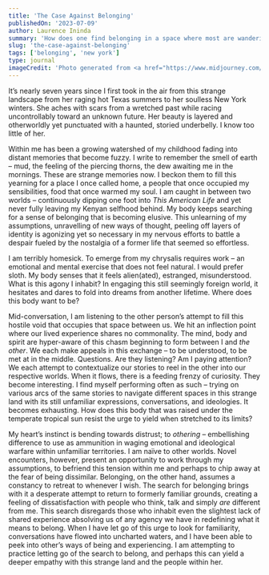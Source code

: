 ```yaml
---
title: 'The Case Against Belonging'
publishedOn: '2023-07-09'
author: Laurence Ininda
summary: 'How does one find belonging in a space where most are wandering spirits attempting with different upbringings and culture? Is finding belonging even a worthwhile goal?'
slug: 'the-case-against-belonging'
tags: ['belonging', 'new york']
type: journal
imageCredit: 'Photo generated from <a href="https://www.midjourney.com/app/jobs/724d56be-6b04-4305-a75a-ea0042283585/"> Midjourney AI<a/>'
---
```


It’s nearly seven years since I first took in the air from this strange landscape from her raging hot Texas summers to her soulless New York winters. She aches with scars from a wretched past while racing uncontrollably toward an unknown future. Her beauty is layered and otherworldly yet punctuated with a haunted, storied underbelly. I know too little of her. 

Within me has been a growing watershed of my childhood fading into distant memories that become fuzzy. I write to remember the smell of earth – mud, the feeling of the piercing thorns, the dew awaiting me in the mornings. These are strange memories now. I beckon them to fill this yearning for a place I once called home, a people that once occupied my sensibilities, food that once warmed my soul. I am caught in between two worlds – continuously dipping one foot into <i>This American Life</i> and yet never fully leaving my Kenyan selfhood behind. My body keeps searching for a sense of belonging that is becoming elusive. This unlearning of my assumptions, unravelling of new ways of thought, peeling off layers of identity is agonizing yet so necessary in my nervous efforts to battle a despair fueled by the nostalgia of a former life that seemed so effortless. 

I am terribly homesick. To emerge from my chrysalis requires work – an emotional and mental exercise that does not feel natural. I would prefer sloth. My body senses that it feels alien(ated), estranged, misunderstood. What is this agony I inhabit? In engaging this still seemingly foreign world, it hesitates and dares to fold into dreams from another lifetime. Where does this body want to be? 

Mid-conversation, I am listening to the other person’s attempt to fill this hostile void that occupies that space between us. We hit an inflection point where our lived experience shares no commonality. The mind, body and spirit are hyper-aware of this chasm beginning to form between I and <i>the other</i>. We each make appeals in this exchange – to be understood, to be met at in the middle. Questions. Are they listening? Am I paying attention? We each attempt to contextualize our stories to reel in the other into our respective worlds. When it flows, there is a feeding frenzy of curiosity. They become interesting. I find myself performing often as such – trying on various arcs of the same stories to navigate different spaces in this strange land with its still unfamiliar expressions, conversations, and ideologies. It becomes exhausting. How does this body that was raised under the temperate tropical sun resist the urge to yield when stretched to its limits? 

My heart’s instinct is bending towards distrust; to <i>othering</i> – embellishing difference to use as ammunition in waging emotional and ideological warfare within unfamiliar territories. I am naïve to other worlds. Novel encounters, however, present an opportunity to work through my assumptions, to befriend this tension within me and perhaps to chip away at the fear of being dissimilar. Belonging, on the other hand, assumes a constancy to retreat to whenever I wish. The search for belonging brings with it a desperate attempt to return to formerly familiar grounds, creating a feeling of dissatisfaction with people who think, talk and simply <i>are</i> different from me. This search disregards those who inhabit even the slightest lack of shared experience absolving us of any agency we have in redefining what it means to belong. When I have let go of this urge to look for familiarity, conversations have flowed into uncharted waters, and I have been able to peek into other’s ways of being and experiencing. I am attempting to practice letting go of the search to belong, and perhaps this can yield a deeper empathy with this strange land and the people within her. 
